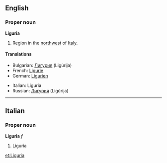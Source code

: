 ==English==

===Proper noun===
'''Liguria'''

# Region in the [[northwest]] of [[Italy]].

====Translations====
{{top}}
*Bulgarian: [[Лигурия]] (Ligúrija) {{f}}
*French: [[Ligurie]] {{f}}
*German: [[Ligurien]] {{n}}
{{mid}}
*Italian: Liguria {{f}}
*Russian: [[Лигурия]] (Ligúrija) {{f}}
{{bottom}}

----

==Italian==
===Proper noun===
'''Liguria''' ''f''
# Liguria

[[et:Liguria]]